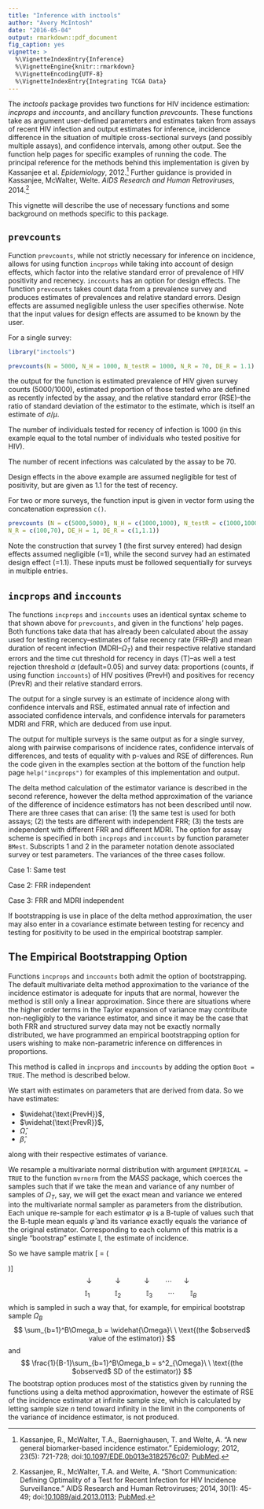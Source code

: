 ```yaml
---
title: "Inference with inctools"
author: "Avery McIntosh"
date: "2016-05-04"
output: rmarkdown::pdf_document
fig_caption: yes
vignette: >
  %\VignetteIndexEntry{Inference}
  %\VignetteEngine{knitr::rmarkdown}
  %\VignetteEncoding{UTF-8}
  %\VignetteIndexEntry{Integrating TCGA Data}
---
```


The *inctools* package provides two functions for HIV incidence estimation: $incprops$ and $inccounts$, and ancillary function $prevcounts$. These functions take as argument user-defined parameters and estimates taken from assays of recent HIV infection and output estimates for inference, incidence difference in the situation of multiple cross-sectional surveys (and possibly multiple assays), and confidence intervals, among other output. See the function help pages for specific examples of running the code. The principal reference for the methods behind this implementation is given by Kassanjee et al. *Epidemiology*, 2012.[^1] Further guidance is provided in Kassanjee, McWalter, Welte. *AIDS Research and Human Retroviruses*, 2014.[^2]

This vignette will describe the use of necessary functions and some background on methods specific to this package.

## `prevcounts`

Function `prevcounts`, while not strictly necessary for inference on incidence, allows for using function `incprops` while taking into account of design effects, which factor into the relative standard error of prevalence of HIV positivity and recenecy. `inccounts` has an option for design effects. The function `prevcounts` takes count data from a prevalence survey and produces estimates of prevalences and relative standard errors. Design effects are assumed negligible unless the user specifies otherwise. Note that the input values for design effects are assumed to be known by the user. 


For a single survey:

```r
library("inctools")
```



```r
prevcounts(N = 5000, N_H = 1000, N_testR = 1000, N_R = 70, DE_R = 1.1)
```
the output for the function is estimated prevalence of HIV given survey counts (5000/1000), estimated proportion of those tested who are defined as recently infected by the assay, and the relative standard error (RSE)--the ratio of standard deviation of the estimator to the estimate, which is itself an estimate of $\sigma/\mu$.   

The number of individuals tested for recency of infection is 1000 (in this example equal to the total number of individuals who tested positive for HIV). 

The number of recent infections was calculated by the assay to be 70. 

Design effects in the above example are assumed negligible for test of positivity, but are given as 1.1 for the test of recency. 

For two or more surveys, the function input is given in vector form using the concatenation expression `c()`.

```r
prevcounts (N = c(5000,5000), N_H = c(1000,1000), N_testR = c(1000,1000),
N_R = c(100,70), DE_H = 1, DE_R = c(1,1.1))
```
Note the construction that survey 1 (the first survey entered) had design effects assumed negligible (=1), while the second survey had an estimated design effect (=1.1). These inputs must be followed sequentially for surveys in multiple entries. 

## `incprops` and `inccounts`

The functions `incprops` and `inccounts` uses an identical syntax scheme to that shown above for `prevcounts`, and given in the functions' help pages. Both functions take data that has already been calculated about the assay used for testing recency--estimates of false recency rate (FRR--$\beta$) and mean duration of recent infection (MDRI--$\Omega_T$) and their respective relative standard errors and the time cut threshold for recency in days (T)--as well a test rejection threshold $\alpha$ (default=0.05) and survey data: proportions (counts, if using function `inccounts`) of HIV positives (PrevH) and positives for recency (PrevR) and their relative standard errors. 

The output for a single survey is an estimate of incidence along with confidence intervals and RSE, estimated annual rate of infection and associated confidence intervals, and confidence intervals for parameters MDRI and FRR, which are deduced from use input. 

The output for multiple surveys is the same output as for a single survey, along with pairwise comparisons of incidence rates, confidence intervals of differences, and tests of equality with p-values and RSE of differences. Run the code given in the examples section at the bottom of the function help page `help("incprops")` for examples of this implementation and output. 

The delta method calculation of the estimator variance is described in the second reference, however the delta method approximation of the variance of the difference of incidence estimators has not been described until now. There are three cases that can arise: (1) the same test is used for both assays; (2) the tests are different with independent FRR; (3) the tests are independent with different FRR and different MDRI. The option for assay scheme is specified in both `incprops` and `inccounts` by function parameter `BMest`. Subscripts 1 and 2 in the parameter notation denote associated survey or test parameters. The variances of the three cases follow. 

Case 1: Same test
\begin{align}
V[\Delta \mathbb{I}]_1 \approx &
\Big(\frac{(PrevR_1 - \beta)}{(1 - PrevH_1)^2} (\Omega - \beta T)\Big)^2\   (RSE_{PrevH_1}PrevH_1)^2 + \\
&\Big(\frac{(PrevR_2 - \beta)}{(1 - PrevH_2)^2} (\Omega - \beta T)\Big)^2\ (RSE_{PrevH_2}PrevH_2)^2 +\\
  & \frac{PrevH_1}{1 - PrevH_1}(\Omega - \beta T))\ (RSE_{PrevR_1}\ PrevR_1)^2) + \\     & \frac{PrevH_2}{1 - PrevH_2}(\Omega - \beta T))\ (RSE_{PrevR_2}PrevR_2)^2) +\\
    &\Big(\big(\frac{\beta\ PrevH_1 - PrevR_1 \ PrevH_1}{1 - PrevH_1}  -  \frac{\beta\ PrevH_2 - PrevR_2 \ PrevH_2}{1 - PrevH_2}\big) (\Omega - \beta \ T)^2 \Big)^2  RSE_{MDRI}\ MDRI +\\
&\Big(\big(\frac{PrevH_1(T\ PrevR_1 - \Omega)}{(1 - PrevH_1)} -\frac{PrevH_2(T\ PrevR_2 -\Omega)}{(1 - PrevH_2)}\big)(\Omega - \beta T)^2 \Big)^2 RSE_{\beta}\ \beta\\
\end{align}



Case 2: FRR independent
\begin{align}
V[\Delta \mathbb{I}]_2 \approx &
 \Big(\frac{(PrevR_1 - \beta)}{(1 - PrevH_1)^2} (\Omega - \beta T)\Big)^2\   (RSE_{PrevH_1}PrevH_1)^2 + \\
&\Big(\frac{(PrevR_2 - \beta)}{(1 - PrevH_2)^2} (\Omega - \beta T)\Big)^2\ (RSE_{PrevH_2}PrevH_2)^2 +\\
      & \frac{PrevH_1}{1 - PrevH_1}(\Omega - \beta T))\ (RSE_{PrevR_1}\ PrevR_1)^2)  +\\     &\frac{PrevH_2}{1 - PrevH_2}(\Omega - \beta T))(RSE_{PrevR_2}PrevR_2)^2) +\\
&\Big(\big(\frac{\beta\ PrevH_1 - PrevR_1 \ PrevH_1}{1 - PrevH_1}  -  \frac{\beta\ PrevH_2 - PrevR_2 \ PrevH_2}{1 - PrevH_2}\big) (\Omega - \beta \ T)^2 \Big)^2  RSE_{MDRI}\ MDRI +\\
      &\Big(\frac{PrevH_1(T\ PrevR_1 - \Omega)}{1 - PrevH_1}(\Omega - \beta_1 \ T)^2\Big)^2 RSE_{\beta_1}\ \beta_1 + \\  
      &\Big(\frac{PrevH_2(T\ PrevR_2 - \Omega)}{1 - PrevH_2}(\Omega - \beta_2 \ T)^2)\Big)^2 RSE_{\beta_2}\ \beta_2
\end{align}


Case 3: FRR and MDRI independent
\begin{align}
V[\Delta \mathbb{I}]_3 \approx &
 \Big(\frac{(PrevR_1 - \beta_1)}{(1 - PrevH_1)^2} (\Omega_1 - \beta_1 T_1)\Big)^2\   (RSE_{PrevH_1}PrevH_1)^2 + \\
&\Big(\frac{(PrevR_2 - \beta_2)}{(1 - PrevH_2)^2} (\Omega_2 - \beta_2 T_2)\Big)^2\ (RSE_{PrevH_2}PrevH_2)^2 +\\
      & \frac{PrevH_1}{1 - PrevH_1}(\Omega_1 - \beta_1 T_1))\ (RSE_{PrevR_1}\ PrevR_1)^2)  +\\     &\frac{PrevH_2}{1 - PrevH_2}(\Omega_2 - \beta_2 T_2))(RSE_{PrevR_2}PrevR_2)^2) +\\
      &\Big(\frac{\beta_1\ PrevH_1 - PrevR_1\ PrevH_1}{1 - PrevH_1}\ (\Omega_1 - \beta_1\ T_1)^2\Big)^2 RSE_{MDRI_1}\ MDRI_1 + \\
    &\Big(\frac{\beta_2\ PrevH_2 - PrevR_2\ PrevH_2}{1 - PrevH_2}\ (\Omega_2 - \beta_2\ T_2)^2\Big)^2 RSE_{MDRI_2}\ MDRI_2    +\\
      &\Big(\frac{PrevH_1(T_1\ PrevR_1 - \Omega_1}{1 - PrevH_1}(\Omega_1 -\beta_1\ T_1)^2\Big)^2  RSE_{\beta_1}\ \beta_1 + \\     
      &\Big(\frac{PrevH_2(T_2\ PrevR_2 - \Omega_2}{1 - PrevH_2}(\Omega_2 -\beta_2\ T_2)^2\Big)^2  RSE_{\beta_2}\ \beta_2 
\end{align}

If bootstrapping is use in place of the delta method approximation, the user may also enter in a covariance estimate between testing for recency and testing for positivity to be used in the empirical bootstrap sampler. 

## The Empirical Bootstrapping Option

Functions `incprops` and `inccounts` both admit the option of bootstrapping. The default multivariate delta method approximation to the variance of the incidence estimator is adequate for inputs that are normal, however the method is still only a linear approximation. Since there are situations where the higher order terms in the Taylor expansion of variance may contribute non-negligibly to the variance estimator, and since it may be the case that both FRR and structured survey data may not be exactly normally distributed, we have programmed an empirical bootstrapping option for users wishing to make non-parametric inference on differences in proportions.

This method is called in `incprops` and `inccounts` by adding the option `Boot = TRUE`. The method is described below.

We start with estimates on parameters that are derived from data. So we have estimates:

* $\widehat{\text{PrevH}}$,
* $\widehat{\text{PrevR}}$,
* $\widehat{\Omega}$,
* $\widehat{\beta}$,

along with their respective estimates of variance.

We resample a multivariate normal distribution with argument `EMPIRICAL = TRUE` to the function `mvrnorm` from the *MASS* package, which coerces the samples such that if we take the mean and variance of any number of samples of $\Omega_T$, say, we will get the exact mean and variance we entered into the multivariate normal sampler as parameters from the distribution. Each unique re-sample for each estimator $\varphi$ is a B-tuple of values such that the B-tuple mean equals $\widehat{\varphi}$ and its variance exactly equals the variance of the original estimator. Corresponding to each column of this matrix is a single "bootstrap" estimate $\mathbb{I}$, the estimate of incidence. 

\noindent
So we have sample matrix
\[ \mathbf{B} = \left( \begin{array}{ccccc}
\text{PrevH}_\text{1} & \text{PrevH}_\text{2} & \text{PrevH}_\text{3} & \cdots & \text{PrevH}_\text{B}\\ 
\text{PrevR}_\text{1} & \text{PrevR}_\text{2} & \text{PrevR}_\text{3} & \cdots & \text{PrevR}_\text{B}\\
\Omega_1 & \Omega_2 & \Omega_3 & \cdots&\Omega_B \\
\beta_1 & \beta_2 & \beta_3 &\cdots & \beta_B 
\end{array} \right)\] 
$$  \  \ \  \ \  \ \   \ \  \ \  \ \  \ \  \downarrow\ \ \ \ \ \ \  \ \ \  \ \  \downarrow\ \ \ \ \ \ \ \ \  \ \  \   \downarrow\ \ \ \ \  \ \ \  \cdots\ \ \ \ \  \ \downarrow \ \ \ \ \ \ \  \ \ 
$$
$$\ \ \ \  \  \ \  \ \  \ \   \ \  \ \  \ \ \ \ \ \ \  \mathbb{I}_1 \ \ \ \ \ \ \ \ \   \ \  \  \ \mathbb{I}_2\ \ \  \ \ \ \ \ \  \ \ \  \  \mathbb{I}_3\ \ \  \  \  \ \ \ \cdots\ \ \ \ \ \  \ \ \mathbb{I}_B \ \ \ \ \ \ \  \ \ \ \ \ \
$$
which is sampled in such a way that, for example, for empirical bootstrap sample $\Omega_B$ 
$$
\sum_{b=1}^B\Omega_b = \widehat{\Omega}\ \ \text{(the $observed$ value of the estimator)}
$$
and
$$
\frac{1}{B-1}\sum_{b=1}^B\Omega_b = s^2_{\Omega}\ \ \text{(the $observed$ SD of the estimator)}
$$
The bootstrap option produces most of the statistics given by running the functions using a delta method approximation, however the estimate of RSE of the incidence estimator at infinite sample size, which is calculated by letting sample size $n$ tend toward infinity in the limit in the components of the variance of incidence estimator, is not produced.

[^1]: Kassanjee, R., McWalter, T.A., Baernighausen, T. and Welte, A. "A new general biomarker-based incidence estimator." Epidemiology; 2012, 23(5): 721-728; doi:[10.1097/EDE.0b013e3182576c07](http://dx.doi.org/10.1097/EDE.0b013e3182576c07); [PubMed](https://www.ncbi.nlm.nih.gov/pmc/articles/PMC3500970/).

[^2]: Kassanjee, R., McWalter, T.A. and Welte, A. "Short Communication:
Defining Optimality of a Test for Recent Infection for HIV Incidence Surveillance." AIDS Research and Human Retroviruses; 2014, 30(1): 45-49; doi:[10.1089/aid.2013.0113](http://dx.doi.org/10.1089/aid.2013.0113); [PubMed](http://www.ncbi.nlm.nih.gov/pubmed/24090052).

